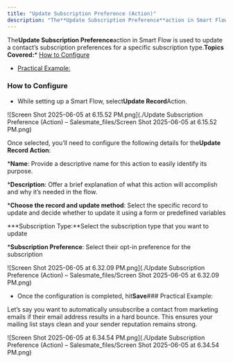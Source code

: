 ```yaml
---
title: "Update Subscription Preference (Action)"
description: "The**Update Subscription Preference**action in Smart Flow is used to update a contact’s subscription preferences for a specific subscription type.**To..."
---
```


The**Update Subscription Preference**action in Smart Flow is used to update a contact’s subscription preferences for a specific subscription type.**Topics Covered:***   [How to Configure](https://support.salesmate.io/hc/en-us/articles/47192326435865-Update-Subscription-Preference-Action#h_01JW3H5806ZVT709Y2R6N8PGD5)

*   [Practical Example:](https://support.salesmate.io/hc/en-us/articles/47192326435865-Update-Subscription-Preference-Action#h_01JX02BYV0WRT5F3H5P6B06XVN)


### How to Configure


*   While setting up a Smart Flow, select**Update Record**Action.

![Screen Shot 2025-06-05 at 6.15.52 PM.png](./Update Subscription Preference (Action) – Salesmate_files/Screen Shot 2025-06-05 at 6.15.52 PM.png)

Once selected, you’ll need to configure the following details for the**Update Record Action**:


***Name**: Provide a descriptive name for this action to easily identify its purpose.

***Description**: Offer a brief explanation of what this action will accomplish and why it’s needed in the flow.

***Choose the record and update method**: Select the specific record to update and decide whether to update it using a form or predefined variables

***Subscription Type:**Select the subscription type that you want to update


***Subscription Preference**: Select their opt-in preference for the subscription


![Screen Shot 2025-06-05 at 6.32.09 PM.png](./Update Subscription Preference (Action) – Salesmate_files/Screen Shot 2025-06-05 at 6.32.09 PM.png)


*   Once the configuration is completed, hit**Save**### Practical Example:

Let’s say you want to automatically unsubscribe a contact from marketing emails if their email address results in a hard bounce. This ensures your mailing list stays clean and your sender reputation remains strong.

![Screen Shot 2025-06-05 at 6.34.54 PM.png](./Update Subscription Preference (Action) – Salesmate_files/Screen Shot 2025-06-05 at 6.34.54 PM.png)
